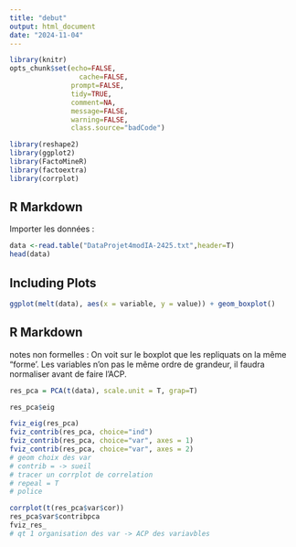 ```yaml
---
title: "debut"
output: html_document
date: "2024-11-04"
---
```


```r
library(knitr)
opts_chunk$set(echo=FALSE,
	             cache=FALSE,
               prompt=FALSE,
               tidy=TRUE,
               comment=NA,
               message=FALSE,
               warning=FALSE,
               class.source="badCode")

library(reshape2)
library(ggplot2)
library(FactoMineR)
library(factoextra)
library(corrplot)
```

## R Markdown

Importer les données :

```r
data <-read.table("DataProjet4modIA-2425.txt",header=T)
head(data)
```

## Including Plots

```r
ggplot(melt(data), aes(x = variable, y = value)) + geom_boxplot()
```



## R Markdown
notes non formelles :
On voit sur le boxplot que les repliquats on la même "forme'.
Les variables n'on pas le même ordre de grandeur, il faudra normaliser avant de faire l'ACP.


```r
res_pca = PCA(t(data), scale.unit = T, grap=T)
```


```r
res_pca$eig
```

```r
fviz_eig(res_pca)
fviz_contrib(res_pca, choice="ind")
fviz_contrib(res_pca, choice="var", axes = 1)
fviz_contrib(res_pca, choice="var", axes = 2)
# geom choix des var
# contrib = -> sueil
# tracer un corrplot de correlation
# repeal = T
# police
```
```r
corrplot(t(res_pca$var$cor))
res_pca$var$contribpca
fviz_res_
# qt 1 organisation des var -> ACP des variavbles
```